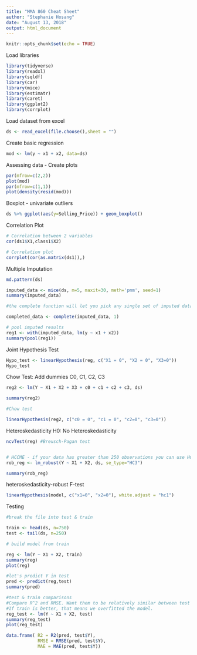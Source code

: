 ---
title: "MMA 860 Cheat Sheet"
author: "Stephanie Hosang"
date: "August 13, 2018"
output: html_document
---

```{r setup, include=FALSE}
knitr::opts_chunk$set(echo = TRUE)
```

Load libraries
```{r}
library(tidyverse)
library(readxl)
library(sqldf)
library(car)
library(mice)
library(estimatr)
library(caret)
library(ggplot2)
library(corrplot)
```
Load dataset from excel
```{r}
ds <- read_excel(file.choose(),sheet = "")

```
Create basic regression
```{r}
mod <- lm(y ~ x1 + x2, data=ds)
```

Assessing data - Create plots
```{r}
par(mfrow=c(2,2))
plot(mod)
par(mfrow=c(1,1))
plot(density(resid(mod)))
```

Boxplot - univariate outliers
```{r}
ds %>% ggplot(aes(y=Selling_Price)) + geom_boxplot()
```

Correlation Plot
```{r}
# Correlation between 2 variables
cor(ds1$X1,class1$X2)

# Correlation plot
corrplot(cor(as.matrix(ds1)),)
```


Multiple Imputation
```{r}
md.pattern(ds)

imputed_data <- mice(ds, m=5, maxit=30, meth='pmm', seed=1)
summary(imputed_data)

#the complete function will let you pick any single set of imputed data

completed_data <- complete(imputed_data, 1)

# pool imputed results
reg1 <- with(imputed_data, lm(y ~ x1 + x2))
summary(pool(reg1))
```

Joint Hypothesis Test
```{r}
Hypo_test <- linearHypothesis(reg, c("X1 = 0", "X2 = 0", "X3=0"))
Hypo_test
```

Chow Test: Add dummies C0, C1, C2, C3
```{r}
reg2 <- lm(Y ~ X1 + X2 + X3 + c0 + c1 + c2 + c3, ds)

summary(reg2)

#Chow test 

linearHypothesis(reg2, c("c0 = 0", "c1 = 0", "c2=0", "c3=0"))
```

Heteroskedasticity
H0: No Heteroskedasticity
```{r}
ncvTest(reg) #Breusch-Pagan test


# HCCME - if your data has greater than 250 observations you can use HC2
rob_reg <- lm_robust(Y ~ X1 + X2, ds, se_type="HC3")

summary(rob_reg)
```

heteroskedasticity-robust F-test

```{r}
linearHypothesis(model, c("x1=0", "x2=0"), white.adjust = "hc1")
```


Testing
```{r}
#break the file into test & train

train <- head(ds, n=750)
test <- tail(ds, n=250)

# build model from train

reg <- lm(Y ~ X1 + X2, train)
summary(reg)
plot(reg)

#let's predict Y in test
pred <- predict(reg,test)
summary(pred)

#test & train comparisons
#Compare R^2 and RMSE. Want them to be relatively similar between test and train. 
#If train is better, that means we overfitted the model.
reg_test <- lm(Y ~ X1 + X2, test)
summary(reg_test)
plot(reg_test)

data.frame( R2 = R2(pred, test$Y),
            RMSE = RMSE(pred, test$Y),
            MAE = MAE(pred, test$Y))
```




